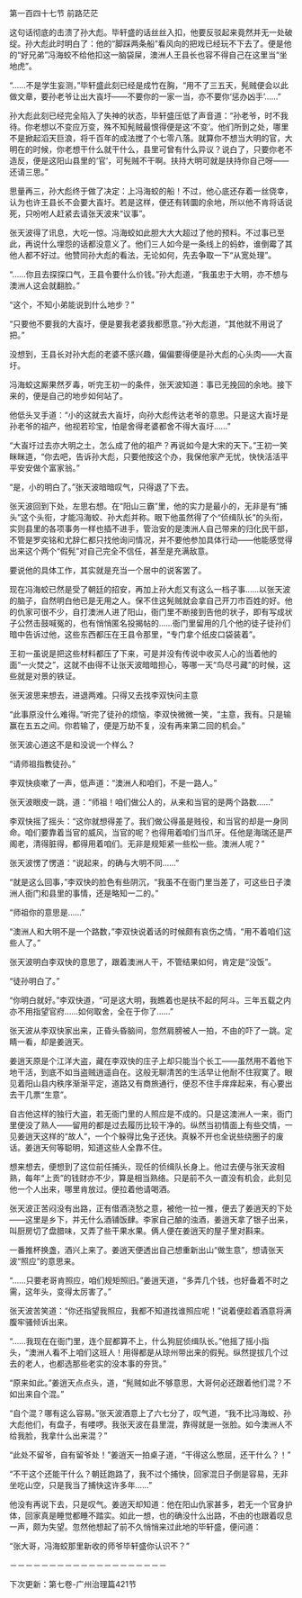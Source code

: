 

第一百四十七节 前路茫茫

这句话彻底的击溃了孙大彪。毕轩盛的话丝丝入扣，他要反驳起来竟然并无一处破绽。孙大彪此时明白了：他的“脚踩两条船”看风向的把戏已经玩不下去了。便是他的“好兄弟”冯海蛟不给他扣这一脑袋屎，澳洲人王县长也容不得自己在这里当“坐地虎”。

“……不是学生妄测，”毕轩盛此刻已经是成竹在胸，“用不了三五天，髡贼便会以此做文章，要孙老爷让出大崀圩――不要你的一家一当，亦不要你‘惩办凶手’……”

孙大彪此刻已经完全陷入了失神的状态，毕轩盛压低了声音道：“孙老爷，时不我待。你老想以不变应万变，殊不知髡贼最恨得便是这‘不变’。他们所到之处，哪里不是掀起滔天巨浪，将千百年的成法搅了个七零八落。就算你不想当大明的官，大明在的时候，你老想干什么就干什么，县里可曾有什么异议？说白了，只要你老不造反，便是这阳山县里的‘官’，可髡贼不干啊。扶持大明可就是扶持你自己呀――还请三思。”

思量再三，孙大彪终于做了决定：上冯海蛟的船！不过，他心底还存着一丝侥幸，认为也许王县长不会要大崀圩。若是这样，便还有转圜的余地，所以他不肯将话说死，只吩咐人赶紧去请张天波来“议事”。

张天波得了讯息，大吃一惊。冯海蛟如此胆大大大超过了他的预料。不过事已至此，再说什么埋怨的话都没意义了。他们三人如今是一条线上的蚂蚱，谁倒霉了其他人都不好过。他赞同孙大彪的看法，无论如何，先去争取一下“从宽处理”。

“……你且去探探口气，王县令要什么价钱。”孙大彪道，“我虽忠于大明，亦不想与澳洲人这会就翻脸。”

“这个，不知小弟能说到什么地步？”

“只要他不要我的大崀圩，便是要我老婆我都愿意。”孙大彪道，“其他就不用说了把。”

没想到，王县长对孙大彪的老婆不感兴趣，偏偏要得便是孙大彪的心头肉――大崀圩。

冯海蛟这厮果然歹毒，听完王初一的条件，张天波知道：事已无挽回的余地。接下来的，便是自己的地步如何站了。

他低头叉手道：“小的这就去大崀圩，向孙大彪传达老爷的意思。只是这大崀圩是孙老爷的祖产，他视若珍宝，怕是舍得老婆都舍不得大崀圩……”

“大崀圩过去亦大明之土，怎么成了他的祖产？再说如今是大宋的天下。”王初一笑眯眯道，“你去吧，告诉孙大彪，只要他按这个办，我保他家产无忧，快快活活平平安安做个富家翁。”

“是，小的明白了。”张天波暗暗叹气，只得退了下去。

张天波回到下处，左思右想。在“阳山三霸”里，他的实力是最小的，无非是有“捕头”这个头衔，才能冯海蛟、孙大彪并称。眼下他虽然得了个“侦缉队长”的头衔，实则县里的各项事务一样也插不进手，管治安的是澳洲人自己带来的归化民干部，不管是罗奕铭和尤辞仁都只找他询问情况，并不要他参加具体行动――他能感觉得出来这个两个“假髡”对自己完全不信任，甚至是充满敌意。

要说他的具体工作，其实就是充当一个居中的说客罢了。

现在冯海蛟已然是受了朝廷的招安，再加上孙大彪又有这么一档子事……以张天波的脑子，自然明白他已是无用之人。保不住这髡贼就会拿自己开刀市百姓的好。他的仇家可很不少，自打澳洲人进了阳山，衙门里不断接到告他的状子，即有写成状子公然击鼓喊冤的，也有悄悄匿名投揭帖的……衙门里留用的几个他的徒子徒孙们暗中告诉过他，这些东西都压在王县令那里，“专门拿个纸皮口袋装着”。

王初一虽说是把这些材料都压了下来，可是并没有传说中收买人心的当着他的面“一火焚之”，这就不由得不让张天波暗暗担心，等哪一天“鸟尽弓藏”的时候，这些就是对景的铁证。

张天波思来想去，进退两难。只得又去找李双快问主意

“此事原没什么难得。”听完了徒孙的烦恼，李双快微微一笑，“主意，我有。只是输赢在五五之间。你若输了，便是万劫不复，没有再来第二回的机会。”

张天波心道这不是和没说一个样么？

“请师祖指教徒孙。”

李双快痰嗽了一声，低声道：“澳洲人和咱们，不是一路人。”

张天波眼皮一跳，道：“师祖！咱们做公人的，从来和当官的是两个路数……”

李双快摇了摇头：“这你就想得差了。我们做公得虽是贱役，和当官的却是一身同命。咱们要靠着当官的威风，当官的呢？也得用着咱们当爪牙。任他是海瑞还是严阁老，清得脏得，都得用着咱们。无非是规矩紧一些松一些。澳洲人呢？”

张天波愣了愣道：“说起来，的确与大明不同……”

“就是这么回事，”李双快的脸色有些阴沉，“我虽不在衙门里当差了，可这些日子澳洲人衙门和县里的事情，还是略知一二的。”

“师祖你的意思是……”

“澳洲人和大明不是一个路数，”李双快说着话的时候颇有哀伤之情，“用不着咱们这些人了。”

张天波明白李双快的意思了，跟着澳洲人干，不管结果如何，肯定是“没饭”。

“徒孙明白了。”

“你明白就好。”李双快道，“可是这大明，我瞧着也是扶不起的阿斗。三年五载之内亦不用指望官府……如何取舍，全在于你了……”

张天波从李双快家出来，正昏头昏脑间，忽然肩膀被人一拍，不由的吓了一跳。定睛一看，却是姜逍天。

姜逍天原是个江洋大盗，藏在李双快的庄子上却只能当个长工――虽然用不着他下地干活，到底不如当盗贼逍遥自在。这般无聊清苦的生活早让他耐不住寂寞了。眼见着阳山县内秩序渐渐平定，道路又有商旅通行，便忍不住手痒痒起来，有心要出去干几票“生意”。

自古他这样的独行大盗，若无衙门里的人照应是不成的。只是这澳洲人一来，衙门里便没了熟人――留用的都是过去履历比较干净的。纵然当初情面上有些交情，一见姜逍天这样的“故人”，一个个躲得比兔子还快。真躲不开也全说些绕圈子的废话。姜逍天何等聪明，知道这些人全靠不住。

想来想去，便想到了这位前任捕头，现任的侦缉队长身上。他过去便与张天波相熟，每年“上贡”的钱财亦不少，算是相当熟络。只是前不久一直没有机会，此刻见他一个人出来，哪里肯放过。便拉着他请喝酒。

张天波正苦闷没有出路，正有借酒浇愁之意，被他一拉一推，便去了姜逍天的下处――这里是乡下，并无什么酒铺饭肆。李家自己酿的浊酒，姜逍天拿了银子出来，叫厨房切了盘腊味，又弄了些干果水果。俩人便在姜逍天的屋子里对斟来。

一番推杯换盏，酒兴上来了。姜逍天便透出自己想重新出山“做生意”，想请张天波“照应”的意思来。

“……只要老哥肯照应，咱们规矩照旧。”姜逍天道，“多弄几个钱，也好备着不时之需，这年头，变得太厉害了。”

张天波苦笑道：“你还指望我照应，我都不知道找谁照应呢！”说着便趁着酒意将满腹牢骚倾诉出来。

“……我现在在衙门里，连个屁都算不上，什么狗屁侦缉队长。”他摇了摇小指头，“澳洲人看不上咱们这班人！用得都是从琼州带出来的假髡。纵然提拔几个过去的老人，也都选那些老实的没本事的夯货。”

“原来如此。”姜逍天点点头，道，“髡贼如此不够意思，大哥何必还跟着他们混？不如出来自个混。”

“自个混？哪有这么容易。”张天波酒意上了六七分了，叹气道，“我不比冯海蛟、孙大彪他们，有盘子，有喽啰。我张天波在县里混，靠得就是一张脸。如今澳洲人不给我脸，我拿什么出来混？”

“此处不留爷，自有留爷处！”姜逍天一拍桌子道，“干得这么憋屈，还干什么？！”

“不干这个还能干什么？朝廷跑路了，我不过个捕快，回家混日子倒是容易，无非坐吃山空，只是我当了捕快这许多年……”

他没有再说下去，只是叹气。姜逍天却知道：他在阳山仇家甚多，若无一个官身护体，回家真是睡觉都睡不踏实。如此一想，也的确没什么出路，不由的也跟着叹息一声，颇为失望。忽然他想起了前不久悄悄来过此地的毕轩盛，便问道：

“张大哥，冯海蛟那里新收的师爷毕轩盛你认识不？”

－－－－－－－－－－－－－－－－－－－－

下次更新：第七卷-广州治理篇421节

